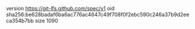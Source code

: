 version https://git-lfs.github.com/spec/v1
oid sha256:be628badaf6ba6ac776ac4647c49f708f0f2ebc590c246a37b9d2eeca354b7bb
size 1090
